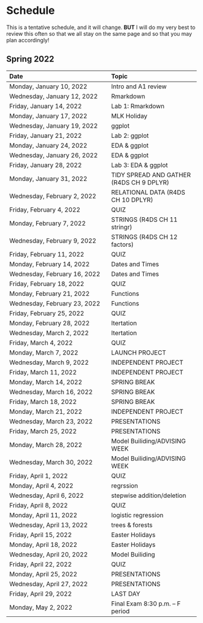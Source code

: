 # Schedule

This is a tentative schedule, and it will change.  **BUT** I will do my very best to review this often so that we all stay on the same page and so that you may plan accordingly!

## Spring 2022  {-}

Date | Topic | 				
|:-------|:------				
| 	Monday, January 10, 2022	| 	Intro and A1 review	| 
| 	Wednesday, January 12, 2022	| 	Rmarkdown	| 
| 	Friday, January 14, 2022	| 	Lab 1: Rmarkdown	| 
| 	Monday, January 17, 2022	| 	MLK Holiday	| 
| 	Wednesday, January 19, 2022	| 	ggplot	| 
| 	Friday, January 21, 2022	| 	Lab 2: ggplot	| 
| 	Monday, January 24, 2022	| 	EDA & ggplot	| 
| 	Wednesday, January 26, 2022	| 	EDA & ggplot	| 
| 	Friday, January 28, 2022	| 	Lab 3: EDA & ggplot	| 
| 	Monday, January 31, 2022	| 	TIDY SPREAD AND GATHER (R4DS CH 9 DPLYR)	| 
| 	Wednesday, February 2, 2022	| 	RELATIONAL DATA  (R4DS CH 10 DPLYR)	| 
| 	Friday, February 4, 2022	| 	QUIZ	| 
| 	Monday, February 7, 2022	| 	STRINGS  (R4DS CH 11  stringr)	| 
| 	Wednesday, February 9, 2022	| 	STRINGS  (R4DS CH 12 factors)	| 
| 	Friday, February 11, 2022	| 	QUIZ	| 
| 	Monday, February 14, 2022	| 	Dates and Times	| 
| 	Wednesday, February 16, 2022	| 	Dates and Times	| 
| 	Friday, February 18, 2022	| 	QUIZ	| 
| 	Monday, February 21, 2022	| 	Functions	| 
| 	Wednesday, February 23, 2022	| 	Functions	| 
| 	Friday, February 25, 2022	| 	QUIZ	| 
| 	Monday, February 28, 2022	| 	Itertation	| 
| 	Wednesday, March 2, 2022	| 	Itertation	| 
| 	Friday, March 4, 2022	| 	QUIZ	| 
| 	Monday, March 7, 2022	| 	LAUNCH PROJECT	| 
| 	Wednesday, March 9, 2022	| 	INDEPENDENT PROJECT	| 
| 	Friday, March 11, 2022	| 	INDEPENDENT PROJECT	| 
| 	Monday, March 14, 2022	| 	SPRING BREAK	| 
| 	Wednesday, March 16, 2022	| 	SPRING BREAK	| 
| 	Friday, March 18, 2022	| 	SPRING BREAK	| 
| 	Monday, March 21, 2022	| 	INDEPENDENT PROJECT	| 
| 	Wednesday, March 23, 2022	| 	PRESENTATIONS	| 
| 	Friday, March 25, 2022	| 	PRESENTATIONS	| 
| 	Monday, March 28, 2022	| 	Model Builiding/ADVISING WEEK	| 
| 	Wednesday, March 30, 2022	| 	Model Builiding/ADVISING WEEK	| 
| 	Friday, April 1, 2022	| 	QUIZ	| 
| 	Monday, April 4, 2022	| 	regrssion	| 
| 	Wednesday, April 6, 2022	| 	stepwise addition/deletion	| 
| 	Friday, April 8, 2022	| 	QUIZ	| 
| 	Monday, April 11, 2022	| 	logistic regression	| 
| 	Wednesday, April 13, 2022	| 	trees & forests	| 
| 	Friday, April 15, 2022	| 	Easter Holidays	| 
| 	Monday, April 18, 2022	| 	Easter Holidays	| 
| 	Wednesday, April 20, 2022	| 	Model Builiding	| 
| 	Friday, April 22, 2022	| 	QUIZ	| 
| 	Monday, April 25, 2022	| 	PRESENTATIONS	| 
| 	Wednesday, April 27, 2022	| 	PRESENTATIONS	| 
| 	Friday, April 29, 2022	| 	LAST DAY	| 
| 	Monday, May 2, 2022	| 	Final Exam 8:30 p.m. – F period	| 
